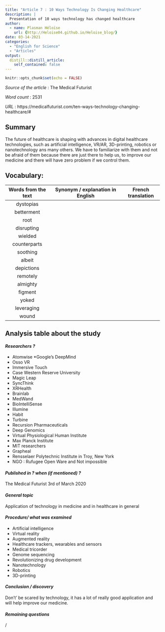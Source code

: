 ```yaml
---
title: "Article 7 : 10 Ways Technology Is Changing Healthcare"
description: |
  Presentation of 10 ways technology has changed healthcare
author:
  - name: Plasman Héloïse
    url: {http://Heloise04.github.io/Heloise_blog/}
date: 03-14-2021
categories:
  - "English for Science"
  - "Articles"
output:
  distill::distill_article:
    self_contained: false
---
```


```r
knitr::opts_chunk$set(echo = FALSE)
```

_Source of the article_ : The Medical Futurist

_Word count_ : 2531

_URL_ : https://medicalfuturist.com/ten-ways-technology-changing-healthcare/#

## Summary 
The future of healthcare is shaping with advances in digital healthcare technologies, such as artificial intelligence, VR/AR, 3D-printing, robotics or nanotechnology ans many others. We have to familiarize with them and not be afraid of them because there are just there to help us, to improve our medicine and there will have zero problem if we control them. 


## Vocabulary: 

| Words from the text 	| Synonym / explanation in English 	| French translation |
|:-------------------:	|:--------------------------------:	|:----------------:	|
|dystopias|||
|betterment|||
|root|||
|disrupting|||
|wielded|||
|counterparts|||
|soothing|||
|albeit|||
|depictions|||
|remotely|||
|almighty|||
|figment|||
|yoked|||
|leveraging|||
|wound|||


## Analysis table about the study

#### *Researchers ?*

* Atomwise 
*Google’s DeepMind
* Osso VR
* Immersive Touch
* Case Western Reserve University
* Magic Leap
* SyncThink
* XRHealth
* Brainlab
* MedWand
* BioIntelliSense
* Illumine 
* Habit 
* Turbine
* Recursion Pharmaceuticals
* Deep Genomics
* Virtual Physiological Human Institute
* Max Planck Institute
* MIT researchers
* Grapheal 
* Rensselaer Polytechnic Institute in Troy, New York
* NGO : Rufugee Open Ware and Not impossible

#### *Published in ? when (if mentioned) ?*

The Medical Futurist
3rd of March 2020


#### *General topic*

Application of technology in medicine and in healthcare in general

#### *Procedure/ what was examined* 

* Artificial intelligence
* Virtual reality
* Augmented reality
* Healthcare trackers, wearables and sensors
* Medical tricorder
* Genome sequencing
* Revolutionizing drug development 
* Nanotechnology
* Robotics
* 3D-printing

#### *Conclusion / discovery* 

Don’t’ be scared by technology, it has a lot of really good application and will help improve our medicine. 

#### *Remaining questions*

/
